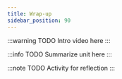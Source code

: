 ```yaml
---
title: Wrap-up
sidebar_position: 90
---
```


:::warning TODO
Intro video here
:::

:::info TODO
Summarize unit here
:::

:::note TODO
Activity for reflection
:::